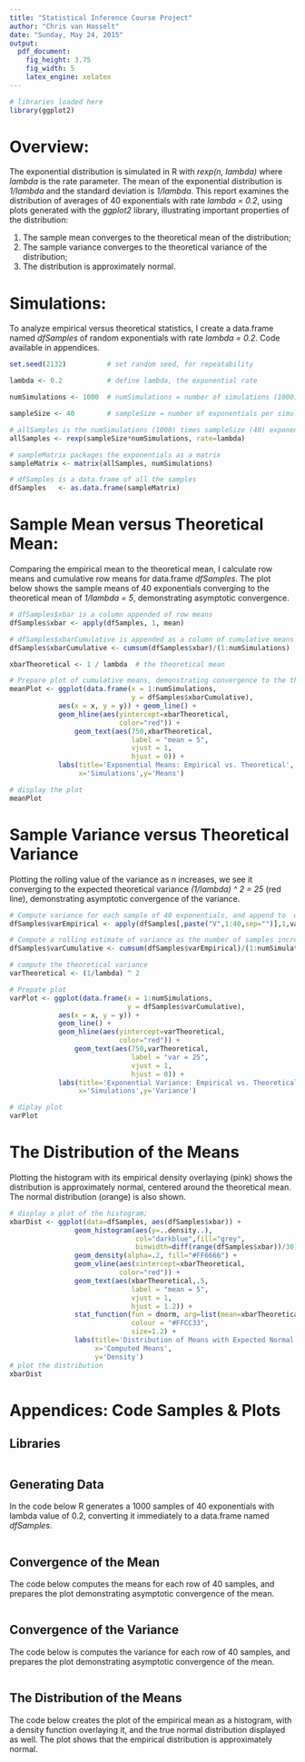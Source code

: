 ```yaml
---
title: "Statistical Inference Course Project"
author: "Chris van Hasselt"
date: "Sunday, May 24, 2015"
output:
  pdf_document:
    fig_height: 3.75
    fig_width: 5
    latex_engine: xelatex
---
```

```r
# libraries loaded here
library(ggplot2)
```
# Overview:
The exponential distribution is simulated in R with *rexp(n, lambda)* where *lambda* is the rate parameter. The mean of the exponential distribution is *1/lambda* and the standard deviation is *1/lambda*.  This report examines the distribution of averages of 40 exponentials with rate *lambda = 0.2*, using plots generated with the *ggplot2* library, illustrating important properties of the distribution:

#. The sample mean converges to the theoretical mean of the distribution;
#. The sample variance converges to the theoretical variance of the distribution;
#. The distribution is approximately normal.

# Simulations:
To analyze empirical versus theoretical statistics, I create a data.frame named *dfSamples* of random exponentials with rate *lambda = 0.2*.  Code available in appendices.

```r

set.seed(2132)          # set random seed, for repeatability

lambda <- 0.2           # define lambda, the exponential rate

numSimulations <- 1000  # numSimulations = number of simulations (1000)

sampleSize <- 40        # sampleSize = number of exponentials per simulation (40)

# allSamples is the numSimulations (1000) times sampleSize (40) exponentials
allSamples <- rexp(sampleSize*numSimulations, rate=lambda)

# sampleMatrix packages the exponentials as a matrix 
sampleMatrix <- matrix(allSamples, numSimulations)

# dfSamples is a data.frame of all the samples
dfSamples   <- as.data.frame(sampleMatrix)

```

# Sample Mean versus Theoretical Mean:
Comparing the empirical mean to the theoretical mean, I calculate row means and cumulative row means for data.frame *dfSamples*.  The plot below shows the sample means of 40 exponentials converging to the theoretical mean of *1/lambda = 5*, demonstrating asymptotic convergence.
```r
# dfSamples$xbar is a column appended of row means
dfSamples$xbar <- apply(dfSamples, 1, mean)

# dfSamples$xbarCumulative is appended as a column of cumulative means
dfSamples$xbarCumulative <- cumsum(dfSamples$xbar)/(1:numSimulations)

xbarTheoretical <- 1 / lambda  # the theoretical mean 

# Prepare plot of cumulative means, demonstrating convergence to the theoretical mean
meanPlot <- ggplot(data.frame(x = 1:numSimulations,
                              y = dfSamples$xbarCumulative),
            aes(x = x, y = y)) + geom_line() +
            geom_hline(aes(yintercept=xbarTheoretical,
                           color="red")) +
                geom_text(aes(750,xbarTheoretical,
                              label = "mean = 5",
                              vjust = 1,
                              hjust = 0)) +
            labs(title='Exponential Means: Empirical vs. Theoretical',
                 x='Simulations',y='Means')

# display the plot
meanPlot
```

# Sample Variance versus Theoretical Variance
Plotting the rolling value of the variance as *n* increases, we see it converging to the expected theoretical variance *(1/lambda) ^ 2 = 25* (red line), demonstrating asymptotic convergence of the variance.

```r
# Compute variance for each sample of 40 exponentials, and append to  data.frame
dfSamples$varEmpirical <- apply(dfSamples[,paste("V",1:40,sep="")],1,var) 

# Compute a rolling estimate of variance as the number of samples increases.
dfSamples$varCumulative <- cumsum(dfSamples$varEmpirical)/(1:numSimulations)

# compute the theoretical variance
varTheoretical <- (1/lambda) ^ 2 

# Prepate plot 
varPlot <- ggplot(data.frame(x = 1:numSimulations,
                             y = dfSamples$varCumulative),
            aes(x = x, y = y)) +
            geom_line() +
            geom_hline(aes(yintercept=varTheoretical,
                           color="red")) +
                geom_text(aes(750,varTheoretical,
                              label = "var = 25",
                              vjust = 1,
                              hjust = 0)) +
            labs(title='Exponential Variance: Empirical vs. Theoretical',
                 x='Simulations',y='Variance')

# diplay plot
varPlot
```
\pagebreak

# The Distribution of the Means
Plotting the histogram with its empirical density overlaying (pink) shows the distribution is approximately normal, centered around the theoretical mean.  The normal distribution (orange) is also shown.
```r
# display a plot of the histogram;
xbarDist <- ggplot(data=dfSamples, aes(dfSamples$xbar)) + 
                geom_histogram(aes(y=..density..),
                               col="darkblue",fill="grey",
                               binwidth=diff(range(dfSamples$xbar))/30) +
                geom_density(alpha=.2, fill="#FF6666") + 
                geom_vline(aes(xintercept=xbarTheoretical,
                           color="red")) +
                geom_text(aes(xbarTheoretical,.5,
                              label = "mean = 5",
                              vjust = 1,
                              hjust = 1.2)) +
                stat_function(fun = dnorm, arg=list(mean=xbarTheoretical), 
                              colour = "#FFCC33",
                              size=1.2) +
                labs(title='Distribution of Means with Expected Normal Curve',
                     x='Computed Means',
                     y='Density')
# plot the distribution
xbarDist
```
\pagebreak

# Appendices: Code Samples & Plots

## Libraries
```r

```
## Generating Data
In the code below R generates a 1000 samples of 40 exponentials with lambda value of 0.2, converting it immediately to a data.frame named *dfSamples*.
```r

```
## Convergence of the Mean
The code below computes the means for each row of 40 samples, and prepares the plot demonstrating asymptotic convergence of the mean.
```r

```
## Convergence of the Variance
The code below is computes the variance for each row of 40 samples, and prepares the plot demonstrating asymptotic convergence of the mean.
```r

```

## The Distribution of the Means
The code below creates the plot of the empirical mean as a histogram, with a density function overlaying it, and the true normal distribution displayed as well. The plot shows that the empirical distribution is approximately normal.
```r

```